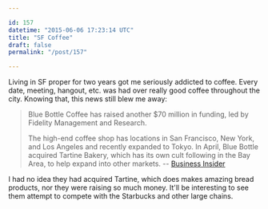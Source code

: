 ```yaml
---

id: 157
datetime: "2015-06-06 17:23:14 UTC"
title: "SF Coffee"
draft: false
permalink: "/post/157"

---
```


Living in SF proper for two years got me seriously addicted to coffee. Every date, meeting, hangout, etc. was had over really good coffee throughout the city. Knowing that, this news still blew me away: 

 > Blue Bottle Coffee has raised another $70 million in funding, led by Fidelity Management and Research.
 > 
 > The high-end coffee shop has locations in San Francisco, New York, and Los Angeles and recently expanded to Tokyo. In April, Blue Bottle acquired Tartine Bakery, which has its own cult following in the Bay Area, to help expand into other markets.  -- [Business Insider](http://www.businessinsider.com/blue-bottle-raises-another-70-million-2015-6)

I had no idea they had acquired Tartine, which does makes amazing bread products, nor they were raising so much money. It'll be interesting to see them attempt to compete with the Starbucks and other large chains.

